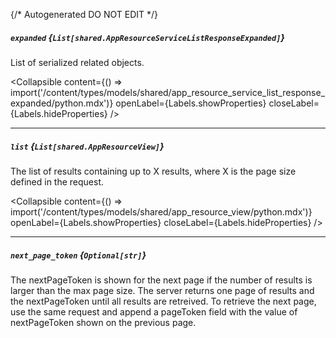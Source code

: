 {/* Autogenerated DO NOT EDIT  */}

##### `expanded` *{`List[shared.AppResourceServiceListResponseExpanded]`}*
List of serialized related objects.

<Collapsible content={() => import('/content/types/models/shared/app_resource_service_list_response_expanded/python.mdx')} openLabel={Labels.showProperties} closeLabel={Labels.hideProperties} />


---
##### `list` *{`List[shared.AppResourceView]`}*
The list of results containing up to X results, where X is the page size defined in the request.

<Collapsible content={() => import('/content/types/models/shared/app_resource_view/python.mdx')} openLabel={Labels.showProperties} closeLabel={Labels.hideProperties} />


---
##### `next_page_token` *{`Optional[str]`}*
The nextPageToken is shown for the next page if the number of results is larger than the max page size.
 The server returns one page of results and the nextPageToken until all results are retreived.
 To retrieve the next page, use the same request and append a pageToken field with the value of nextPageToken shown on the previous page.


